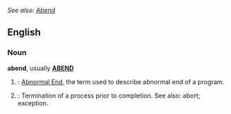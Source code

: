 ''See also: [[Abend]]''
==English==
===Noun===
'''abend''', usually '''[[ABEND]]'''
# {{cattag|Computing}}: [[Abnormal End]], the term used to describe abnormal end of a program.
# {{cattag|IEEE}}: Termination of a process prior to completion. See also: abort; exception.
